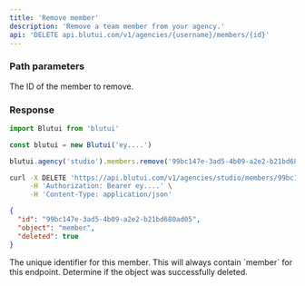 ```yaml
---
title: 'Remove member'
description: 'Remove a team member from your agency.'
api: 'DELETE api.blutui.com/v1/agencies/{username}/members/{id}'
---
```


### Path parameters

<Parameter name="id" type="string" required="true">
The ID of the member to remove.
</Parameter>

### Response

```ts tab="Node.js"
import Blutui from 'blutui'

const blutui = new Blutui('ey....')

blutui.agency('studio').members.remove('99bc147e-3ad5-4b09-a2e2-b21bd680ad05')
```

```bash tab="cURL"
curl -X DELETE 'https://api.blutui.com/v1/agencies/studio/members/99bc147e-3ad5-4b09-a2e2-b21bd680ad05' \
     -H 'Authorization: Bearer ey....' \
     -H 'Content-Type: application/json'
```

```json title="JSON Response"
{
  "id": "99bc147e-3ad5-4b09-a2e2-b21bd680ad05",
  "object": "member",
  "deleted": true
}
```

<Parameter name="id" type="string">
The unique identifier for this member.
</Parameter>

<Parameter name="object" type="string">
This will always contain `member` for this endpoint.
</Parameter>

<Parameter name="deleted" type="boolean">
Determine if the object was successfully deleted.
</Parameter>

